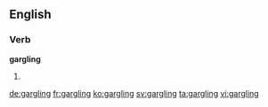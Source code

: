 ==English==

===Verb===
'''gargling'''

# {{present participle of|gargle}}

[[de:gargling]]
[[fr:gargling]]
[[ko:gargling]]
[[sv:gargling]]
[[ta:gargling]]
[[vi:gargling]]
